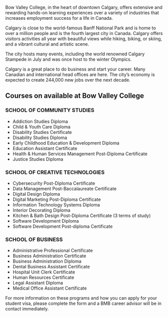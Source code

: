 <title># Bow Valley College</title>

Bow Valley College, in the heart of downtown Calgary, offers extensive and rewarding hands-on learning experiences over a variety of industries that increases employment success for a life in Canada.

Calgary is close to the world-famous Banff National Park and is home to over a million people and is the fourth largest city in Canada. Calgary offers visitors activities all year with beautiful views while hiking, biking, or skiing, and a vibrant cultural and artistic scene.

The city hosts many events, including the world renowned Calgary Stampede in July and was once host to the winter Olympics.

Calgary is a great place to do business and start your career. Many Canadian and international head offices are here. The city’s economy is expected to create 244,000 new jobs over the next decade.

## **Courses on available at Bow Valley College**

### **SCHOOL OF COMMUNITY STUDIES**

- Addiction Studies Diploma
- Child & Youth Care Diploma
- Disability Studies Certificate
- Disability Studies Diploma
- Early Childhood Education & Development Diploma
- Education Assistant Certificate
- Health & Human Services Management Post-Diploma Certificate
- Justice Studies Diploma

### **SCHOOL OF CREATIVE TECHNOLOGIES**

- Cybersecurity Post-Diploma Certificate
- Data Management Post-Baccalaureate Certificate
- Digital Design Diploma
- Digital Marketing Post-Diploma Certificate
- Information Technology Systems Diploma
- Interior Decorating Diploma
- Kitchen & Bath Design Post-Diploma Certificate (3 terms of study)
- Software Development Diploma
- Software Development Post-diploma Certificate

### **SCHOOL OF BUSINESS**

- Administrative Professional Certificate
- Business Administration Certificate
- Business Administration Diploma
- Dental Business Assistant Certificate
- Hospital Unit Clerk Certificate
- Human Resources Certificate
- Legal Assistant Diploma
- Medical Office Assistant Certificate

For more information on these programs and how you can apply for your student visa, please complete the form and a BMB career advisor will be in contact immediately.
